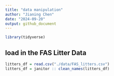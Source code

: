 ```yaml
---
title: "data manipulation"
author: "Jianing Chen"
date: "2024-09-20"
output: github_document
---
```


```r
library(tidyverse)
```

## load in the FAS Litter Data

```r
litters_df = read.csv("./data/FAS_litters.csv")
litters_df = janitor :: clean_names(litters_df)
```

